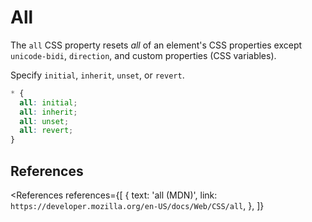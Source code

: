 
# All

The `all` CSS property resets _all_ of an element's CSS properties except `unicode-bidi`, `direction`, and custom properties (CSS variables).

Specify `initial`, `inherit`, `unset`, or `revert`.

```css
* {
  all: initial;
  all: inherit;
  all: unset;
  all: revert;
}
```

## References

<References
  references={[
    {
      text: 'all (MDN)',
      link: `https://developer.mozilla.org/en-US/docs/Web/CSS/all`,
    },
  ]}
></References>
